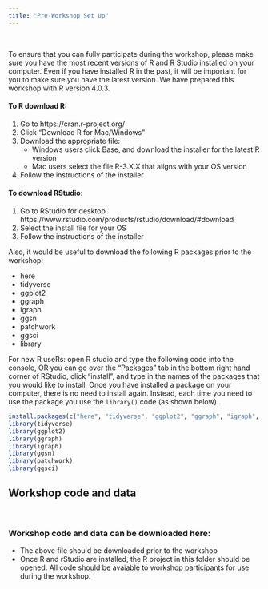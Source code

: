 ```yaml
---
title: "Pre-Workshop Set Up"
---
```


\

To ensure that you can fully participate during the workshop, please make sure you have the most recent versions of R and R Studio installed on your computer. Even if you have installed R in the past, it will be important for you to make sure you have the latest version. We have prepared this workshop with R version 4.0.3. 

#### To R download R:  
1. Go to https://cran.r-project.org/  
2. Click "Download R for Mac/Windows"  
3. Download the appropriate file:  
   - Windows users click Base, and download the installer for the latest R version  
   - Mac users select the file R-3.X.X that aligns with your OS version  
4. Follow the instructions of the installer   

#### To download RStudio:  
1. Go to RStudio for desktop https://www.rstudio.com/products/rstudio/download/#download  
2. Select the install file for your OS  
3. Follow the instructions of the installer  

Also, it would be useful to download the following R packages prior to the workshop:  

*	here
*	tidyverse
* ggplot2
* ggraph
* igraph
* ggsn
*	patchwork
* ggsci
* library


For new R useRs: open R studio and type the following code into the console, OR you can go over the "Packages" tab in the bottom right hand corner of RStudio, click "install", and type in the names of the packages that you would like to install. Once you have installed a package on your computer, there is no need to install again. Instead, each time you need to use the package you use the `library()` code (as shown below).

```r
install.packages(c("here", "tidyverse", "ggplot2", "ggraph", "igraph", "ggsn", "patchwork", "ggsci", "library"))
library(tidyverse)
library(ggplot2)
library(ggraph)
library(igraph)
library(ggsn)
library(patchwork)
library(ggsci)
```

## Workshop code and data

\

### Workshop code and data can be downloaded here: 

 * The above file should be downloaded prior to the workshop
 * Once R and rStudio are installed, the R project in this folder should    be opened. All code should be avaiable to workshop participants for     use during the workshop. 
\
\
\
